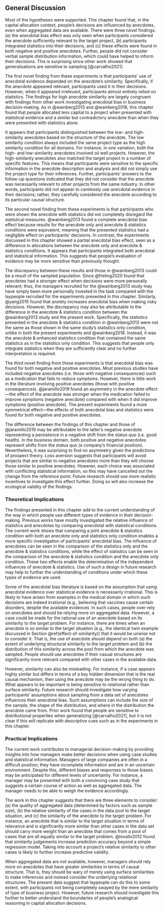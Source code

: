 ## General Discussion

Most of the hypotheses were supported. This chapter found that, in the capital
allocation context, people's decisions are influenced by anecdotes, even when
aggregated data are available. There were three novel findings: (a) the
anecdotal bias effect was only seen when participants considered the anecdote
sufficiently relevant to the target project, (b) participants integrated
statistics into their decisions, and (c) these effects were found in both
negative and positive anecdotes. Further, people did not consider verbal sample
distribution information, which could have helped to inform their decisions.
This is surprising since other work showed that generalisations are sensitive to
sampling [@carvalho2021].

The first novel finding from these experiments is that participants' use of
anecdotal evidence depended on the anecdote's similarity. Specifically, if the
anecdote appeared relevant, participants used it in their decisions. However,
when it appeared irrelevant, participants almost entirely relied on statistics.
The findings for high anecdote similarity are largely congruent with findings
from other work investigating anecdotal bias in business decision-making. As in
@wainberg2013 and @wainberg2018, this chapter found that people allocated less
capital to a project when presented with statistical evidence and a similar but
contradictory anecdote than when they were presented with statistics alone.

It appears that participants distinguished between the low- and high-similarity
anecdotes based on the structure of the anecdote. The low similarity condition
always included the same project type as the high similarity condition for all
domains. For instance, in one variation, both the high- and low-similarity
anecdotes involved oil well projects. However, the high-similarity anecdotes
also matched the target project in a number of specific features. This means
that participants were sensitive to the specific information in the anecdote
description and analysis and did not simply use the project type for their
inferences. Further, participants' answers to the follow-up questions indicated
that they did not consider that the anecdote was necessarily relevant to other
projects from the same industry. In other words, participants did not appear to
carelessly use anecdotal evidence in their decisions; rather, they carefully
considered the anecdote according to its particular causal structure.

The second novel finding from these experiments is that participants who were
shown the anecdote with statistics did not completely disregard the statistical
measures. @wainberg2013 found a complete anecdotal bias effect because results
for the anecdote only and anecdote & statistics conditions were equivalent,
meaning that the presented statistics had a negligible effect on participants'
decisions. In contrast, the experiments discussed in this chapter showed a
partial anecdotal bias effect, seen as a difference in allocations between the
anecdote only and anecdote & statistics conditions. It appears that participants
integrated both anecdotal and statistical information. This suggests that
people's evaluation of evidence may be more sensitive than previously thought.

The discrepancy between these results and those in @wainberg2013 could be a
result of the sampled population. Since @freling2020 found that anecdotes had a
stronger effect when decisions were more personally relevant; thus, the managers
recruited for the @wainberg2013 study may have simply been more personally
invested in the task compared with the laypeople recruited for the experiments
presented in this chapter. Similarly, @yang2015 found that anxiety increases
anecdotal bias when making risky decisions. However, the discrepancy may also be
attributable to the difference in the anecdote & statistics condition between
the @wainberg2013 study and the present work. Specifically, the statistics
presented in the anecdote & statistics condition in @wainberg2013 were not the
same as those shown in the same study's statistics only condition, unlike in
both the present experiments and @wainberg2018. Instead, it was the anecdote &
enhanced statistics condition that contained the same statistics as in the
statistics only condition. This suggests that people only integrate statistics
when they are sufficiently clear and no further interpretation is required.

The third novel finding from these experiments is that anecdotal bias was found
for both negative and positive anecdotes. Most previous studies have included
negative anecdotes (i.e. those with negative consequences) such as a medication
that fails to reduce symptoms. However, there is little work in the literature
involving positive anecdotes (those with positive consequences). @jaramillo2019
found an asymmetry in the anecdote effect---the effect of the anecdote was
stronger when the medication failed to improve symptoms (negative anecdote)
compared with when it did improve symptoms (positive anecdote). The present
experiments found a more symmetrical effect---the effects of both anecdotal bias
and statistics were found for both negative and positive anecdotes.

The difference between the findings of this chapter and those of @jaramillo2019
may be attributable to the latter's negative anecdote representing a persistence
in a negative shift from the status quo (i.e. good health). In the business
domain, both positive and negative anecdotes represent shifts from the status
quo (a company's financial position). Nevertheless, it was surprising to find no
asymmetry given the predictions of prospect theory. Loss aversion suggests that
participants will avoid projects that are similar to negative anecdotes more
than they will choose those similar to positive anecdotes. However, each choice
was associated with conflicting statistical information, so this may have
cancelled out the change from the reference point. Future research should use
more realistic incentives to investigate this effect further. Doing so will also
increase the ecological validity of the findings.

### Theoretical Implications

The findings presented in this chapter add to the current understanding of the
way in which people use different types of evidence in their decision-making.
Previous works have mostly investigated the relative influence of statistics and
anecdotes by comparing anecdotal with statistical conditions. The current work
shows that comparing a joint anecdote & statistics condition with both an
anecdote only and statistics only condition enables a more specific
investigation of participants' anecdotal bias. The influence of anecdotes can be
seen in the comparison of the statistics only and the anecdote & statistics
conditions, while the effect of statistics can be seen in the comparison of the
anecdote & statistics condition and the anecdote only condition. These two
effects enable the determination of the independent influences of anecdote &
statistics. Use of such a design in future research may help to further the
understanding of conditions under which these types of evidence are used.

Some of the anecdotal bias literature is based on the assumption that using
anecdotal evidence over statistical evidence is necessarily irrational. This is
likely to have arisen from examples in the medical domain in which such
decisions are indeed irrational (e.g., believing that vaccines cause certain
disorders, despite the available evidence). In such cases, people over-rely on
anecdotes and should be relying more on aggregated data. However, a case could
be made for the rational use of an anecdote based on its similarity to the
target problem. For instance, there are times when an anecdote is so similar to
the target situation (e.g., the identical twin example discussed in
Section \@ref(effect-of-similarity)) that it would be unwise not to consider it.
That is, the use of anecdote should depend on both (a) the extent of underlying
structural similarity to the target problem and (b) the distribution of this
similarity across the pool from which the anecdote was sampled. People should
use anecdotes if their casual structures are significantly more relevant
compared with other cases in the available data.

However, similarity can also be misleading. For instance, if a case appears
highly similar but differs in terms of a key hidden dimension that is the real
causal mechanism, then using the anecdote may be the wrong thing to do. What
appears to be important is being sensitive to relational rather than surface
similarity. Future research should investigate how varying participants'
assumptions about sampling from a data set of anecdotes influences their
anecdotal bias. Such assumptions can include the size of the sample, the shape
of the distribution, and where in the distribution the anecdote came from. Prior
work found that people are sensitive to distributional properties when
generalizing [@carvalho2021], but it is not clear if this will replicate with
descriptive cues such as in the experiments in this chapter.
 
### Practical Implications

The current work contributes to managerial decision-making by providing insights
into how managers make better decisions when using case studies and statistical
information. Managers of large companies are often in a difficult position; they
have incomplete information and are in an uncertain environment. Despite this,
different biases and responses to those biases may be anticipated for different
levels of uncertainty. For instance, a manager may be presented with both a
convincing case study that suggests a certain course of action as well as
aggregated data. The manager needs to be able to weigh the evidence accordingly.

The work in this chapter suggests that there are three elements to consider: (a)
the quality of aggregated data (determined by factors such as sample size), (b)
the relative similarity of the cases in the data pool to the target situation,
and (c) the similarity of the anecdote to the target problem. For instance, an
anecdote that is similar to the target situation in terms of relevance and is
significantly more similar than other cases in the data set should carry more
weight than an anecdote that comes from a pool of cases that are all equally
similar to the target problem. @lovallo2012 found that similarity judgements
increase prediction accuracy beyond a simple regression model. Taking into
account a project's relative similarity to other cases is likely to further
increase predictive validity.

When aggregated data are not available, however, managers should rely more on
anecdotes that have greater similarities in terms of causal structure. That is,
they should be wary of merely using surface similarities to make inferences and
instead consider the underlying relational structures. The present data suggest
that laypeople can do this to some extent, with participants not being
completely swayed by the mere similarity of type of business project. However,
future research should investigate this further to better understand the
boundaries of people's analogical reasoning in capital allocation decisions.

\newpage

\printbibliography[segment=\therefsegment,heading=subbibintoc]

